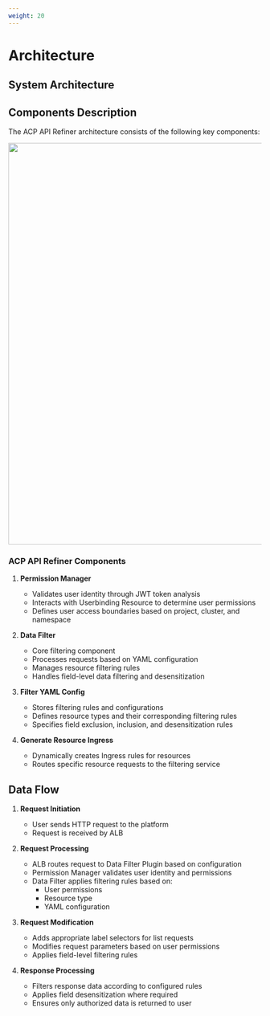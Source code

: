 ```yaml
---
weight: 20
---
```


# Architecture

## System Architecture



## Components Description

The ACP API Refiner architecture consists of the following key components:

<img src="./assets/apirefiner_architecture.png" width="800" />



### ACP API Refiner Components

1. **Permission Manager**
   - Validates user identity through JWT token analysis
   - Interacts with Userbinding Resource to determine user permissions
   - Defines user access boundaries based on project, cluster, and namespace

2. **Data Filter**
   - Core filtering component
   - Processes requests based on YAML configuration
   - Manages resource filtering rules
   - Handles field-level data filtering and desensitization

3. **Filter YAML Config**
   - Stores filtering rules and configurations
   - Defines resource types and their corresponding filtering rules
   - Specifies field exclusion, inclusion, and desensitization rules

4. **Generate Resource Ingress**
   - Dynamically creates Ingress rules for resources
   - Routes specific resource requests to the filtering service

## Data Flow

1. **Request Initiation**
   - User sends HTTP request to the platform
   - Request is received by ALB

2. **Request Processing**
   - ALB routes request to Data Filter Plugin based on configuration
   - Permission Manager validates user identity and permissions
   - Data Filter applies filtering rules based on:
     - User permissions
     - Resource type
     - YAML configuration

3. **Request Modification**
   - Adds appropriate label selectors for list requests
   - Modifies request parameters based on user permissions
   - Applies field-level filtering rules

4. **Response Processing**
   - Filters response data according to configured rules
   - Applies field desensitization where required
   - Ensures only authorized data is returned to user

